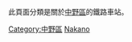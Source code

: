 {{東京都區部行政區劃分類導航|鐵路車站}}
此頁面分類是關於[[中野區|中野區]]的鐵路車站。
{{Commonscat|Train stations in Nakano ward}}
[[Category:中野區|Category:中野區]]
[[Category:東京都區部鐵路車站|Nakano]]